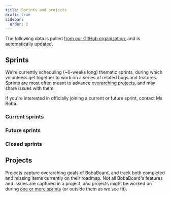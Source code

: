 ```yaml
---
title: Sprints and projects
draft: true
sidebar:
  order: 2
---
```



<Aside type="note">

The following data is pulled
[from our GitHub organization](https://github.com/orgs/BobaBoard), and is
automatically updated.

</Aside>

## Sprints

We're currently scheduling (~6-weeks long) thematic sprints, during which
volunteers get together to work on a series of related bugs and features.
Sprints are most often meant to advance [overarching projects](#projects), and
may share issues with them.

If you're interested in officially joining a current or future sprint, contact
Ms Boba.

### Current sprints


### Future sprints


### Closed sprints


## Projects

Projects capture overarching goals of BobaBoard, and track both completed and
missing items currently on their roadmap. Not all BobaBoard's features and
issues are captured in a project, and projects might be worked on during
[one or more sprints](#sprints) (or outside them as we see fit).

